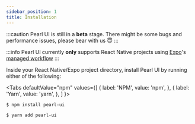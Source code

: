 ```yaml
---
sidebar_position: 1
title: Installation
---
```


:::caution
Pearl UI is still in a **beta** stage. There might be some bugs and performance issues, please bear with us 😇
:::

:::info
Pearl UI currently **only** supports React Native projects using [Expo](https://docs.expo.dev/)'s [managed workflow](https://docs.expo.dev/introduction/managed-vs-bare/#managed-workflow)
:::


Inside your React Native/Expo project directory, install Pearl UI by running either of the following:

<Tabs
  defaultValue="npm"
  values={[
    { label: 'NPM', value: 'npm', },
    { label: 'Yarn', value: 'yarn', },
  ]
}>
<TabItem value="npm">

```bash
$ npm install pearl-ui
```

</TabItem>

<TabItem value="yarn">

```bash
$ yarn add pearl-ui
```

</TabItem>
</Tabs>
